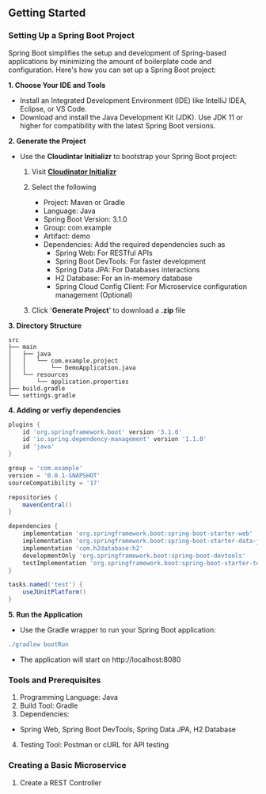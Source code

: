 
## <span className="text-purple-700 font-bold">Getting Started</span>


### Setting Up a Spring Boot Project

Spring Boot simplifies the setup and development of Spring-based applications by minimizing the amount of boilerplate code and configuration. Here's how you can set up a Spring Boot project:

**1. Choose Your IDE and Tools**

   - Install an Integrated Development Environment (IDE) like IntelliJ IDEA, Eclipse, or VS Code.
   - Download and install the Java Development Kit (JDK). Use JDK 11 or higher for compatibility with the latest Spring Boot versions.

**2. Generate the Project**

   - Use the **Cloudintar Initializr** to bootstrap your Spring Boot project:
     1. Visit [**Cloudinator Initializr**](https://cloudinator-ui.cloudinator.cloud)
     2. Select the following
        + Project: Maven or Gradle
        + Language: Java
        + Spring Boot Version: 3.1.0
        + Group: com.example
        + Artifact: demo
        + Dependencies: Add the required dependencies such as
          - Spring Web: For RESTful APIs
          - Spring Boot DevTools: For faster development
          - Spring Data JPA: For Databases interactions
          - H2 Database: For an in-memory database
          - Spring Cloud Config Client: For Microservice configuration management (Optional)

     3. Click '**Generate Project**' to download a **.zip** file

**3. Directory Structure**

```plaintext
src
├── main
│   ├── java
│   │   └── com.example.project
│   │       └── DemoApplication.java
│   └── resources
│       └── application.properties
├── build.gradle
└── settings.gradle
```

**4. Adding or verfiy dependencies**

```groovy
plugins {
    id 'org.springframework.boot' version '3.1.0'
    id 'io.spring.dependency-management' version '1.1.0'
    id 'java'
}

group = 'com.example'
version = '0.0.1-SNAPSHOT'
sourceCompatibility = '17'

repositories {
    mavenCentral()
}

dependencies {
    implementation 'org.springframework.boot:spring-boot-starter-web'
    implementation 'org.springframework.boot:spring-boot-starter-data-jpa'
    implementation 'com.h2database:h2'
    developmentOnly 'org.springframework.boot:spring-boot-devtools'
    testImplementation 'org.springframework.boot:spring-boot-starter-test'
}

tasks.named('test') {
    useJUnitPlatform()
}
```

**5. Run the Application**

- Use the Gradle wrapper to run your Spring Boot application:

```groovy
./gradlew bootRun
```

- The application will start on http://localhost:8080

### Tools and Prerequisites
1. Programming Language: Java
2. Build Tool: Gradle
3. Dependencies:
  - Spring Web, Spring Boot DevTools, Spring Data JPA, H2 Database
4. Testing Tool: Postman or cURL for API testing

### Creating a Basic Microservice

1. Create a REST Controller

<ContentComingSoon />
